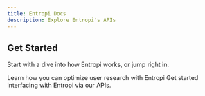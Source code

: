 ```yaml
---
title: Entropi Docs
description: Explore Entropi's APIs
---
```




## Get Started

Start with a dive into how Entropi works, or jump right in.

<CardGroup cols={2}>
  <Card
    title="About Entropi"
    icon="file-lines"
    href="/quickstart"
  >
    Learn how you can optimize user research with Entropi
  </Card>
  <Card
    title="API Reference"
    icon="code"
    href="/api-reference"
  >
    Get started interfacing with Entropi via our APIs.
  </Card>
</CardGroup>